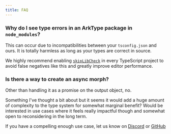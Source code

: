 ```yaml
---
title: FAQ
---
```


### Why do I see type errors in an ArkType package in `node_modules`?

This can occur due to incompatibilities between your `tsconfig.json` and ours. It is totally harmless as long as your types are correct in source.

We highly recommend enabling [`skipLibCheck`](https://www.typescriptlang.org/tsconfig/#skipLibCheck) in every TypeScript project to avoid false negatives like this and greatly improve editor performance.

### Is there a way to create an async morph?

Other than handling it as a promise on the output object, no.

Something I've thought a bit about but it seems it would add a huge amount of complexity to the type system for somewhat marginal benefit? Would be interested in use cases where it feels really impactful though and somewhat open to reconsidering in the long term.

If you have a compelling enough use case, let us know on [Discord](https://arktype.io/discord) or [GitHub](https://github.com/arktypeio/arktype)
